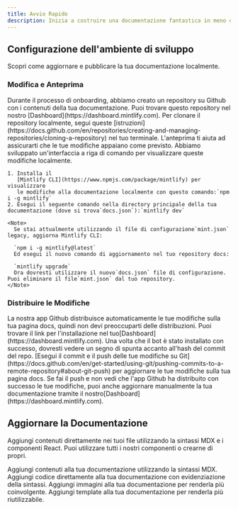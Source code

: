 ```yaml
---
title: Avvio Rapido
description: Inizia a costruire una documentazione fantastica in meno di 5 minuti
---
```


## Configurazione dell'ambiente di sviluppo

Scopri come aggiornare e pubblicare la tua documentazione localmente.

### Modifica e Anteprima

<AccordionGroup>
  <Accordion icon="github" title="Clone your docs locally">
    Durante il processo di onboarding, abbiamo creato un repository su Github con
    i contenuti della tua documentazione. Puoi trovare questo repository nel nostro
    [Dashboard](https://dashboard.mintlify.com). Per clonare il repository
    localmente, segui queste
    [istruzioni](https://docs.github.com/en/repositories/creating-and-managing-repositories/cloning-a-repository)
    nel tuo terminale.
  </Accordion>

  <Accordion icon="rectangle-terminal" title="Preview changes">
    L'anteprima ti aiuta ad assicurarti che le tue modifiche appaiano come previsto. Abbiamo
    sviluppato un'interfaccia a riga di comando per visualizzare queste modifiche localmente.

    1. Installa il
       [Mintlify CLI](https://www.npmjs.com/package/mintlify) per visualizzare
       le modifiche alla documentazione localmente con questo comando:`npm i -g mintlify`
    2. Esegui il seguente comando nella directory principale della tua documentazione (dove si trova`docs.json`):`mintlify dev`

    <Note>
      Se stai attualmente utilizzando il file di configurazione`mint.json` legacy, aggiorna Mintlify CLI:

      `npm i -g mintlify@latest`
      Ed esegui il nuovo comando di aggiornamento nel tuo repository docs:

      `mintlify upgrade`
      Ora dovresti utilizzare il nuovo`docs.json` file di configurazione. Puoi eliminare il file`mint.json` dal tuo repository.
    </Note>
  </Accordion>
</AccordionGroup>

### Distribuire le Modifiche

<AccordionGroup>
  <Accordion icon="message-bot" title="Install our Github app">
    La nostra app Github distribuisce automaticamente le tue modifiche sulla tua pagina docs, quindi
    non devi preoccuparti delle distribuzioni. Puoi trovare il link per l'installazione nel tuo[Dashboard](https://dashboard.mintlify.com). Una volta che il bot è stato
    installato con successo, dovresti vedere un segno di spunta accanto all'hash del commit del repo.
  </Accordion>

  <Accordion icon="rocket" title="Push your changes">
    [Esegui il commit e il push delle tue modifiche su
    Git](https://docs.github.com/en/get-started/using-git/pushing-commits-to-a-remote-repository#about-git-push)
    per aggiornare le tue modifiche sulla tua pagina docs. Se fai il push e non vedi
    che l'app Github ha distribuito con successo le tue modifiche, puoi anche aggiornare manualmente la tua documentazione
    tramite il nostro[Dashboard](https://dashboard.mintlify.com).
  </Accordion>
</AccordionGroup>

## Aggiornare la Documentazione

Aggiungi contenuti direttamente nei tuoi file utilizzando la sintassi MDX e i componenti React. Puoi utilizzare tutti i nostri componenti o crearne di propri.

<CardGroup>
  <Card title="Add Content With MDX" icon="file" href="/essentials/markdown">
    Aggiungi contenuti alla tua documentazione utilizzando la sintassi MDX.
  </Card>

  <Card title="Add Code Blocks" icon="square-code" href="/essentials/code">
    Aggiungi codice direttamente alla tua documentazione con evidenziazione della sintassi.
  </Card>

  <Card title="Add Images" icon="image" href="/essentials/images">
    Aggiungi immagini alla tua documentazione per renderla più coinvolgente.
  </Card>

  <Card title="Add Custom Components" icon="puzzle-piece" href="/essentials/reusable-snippets">
    Aggiungi template alla tua documentazione per renderla più riutilizzabile.
  </Card>
</CardGroup>
